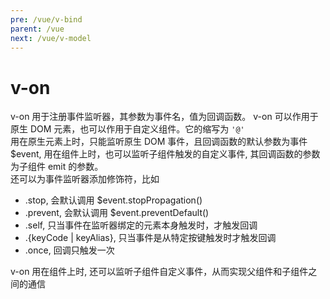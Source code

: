 ```yaml
---
pre: /vue/v-bind
parent: /vue
next: /vue/v-model
---
```

# v-on
v-on 用于注册事件监听器，其参数为事件名，值为回调函数。 v-on 可以作用于原生 DOM 元素，也可以作用于自定义组件。它的缩写为 <code>'@'</code>  
用在原生元素上时，只能监听原生 DOM 事件，且回调函数的默认参数为事件 $event, 用在组件上时，也可以监听子组件触发的自定义事件, 其回调函数的参数为子组件 emit 的参数。  
还可以为事件监听器添加修饰符，比如
* .stop, 会默认调用 $event.stopPropagation()
* .prevent, 会默认调用 $event.preventDefault()
* .self, 只当事件在监听器绑定的元素本身触发时，才触发回调
* .{keyCode | keyAlias}, 只当事件是从特定按键触发时才触发回调
* .once, 回调只触发一次

<CodePen html="/code/v-on/vue-directive-v-on.html" deps="/code/v-on/vue-directive.json" code="/code/v-on/vue-directive-v-on.js"/>

v-on 用在组件上时, 还可以监听子组件自定义事件，从而实现父组件和子组件之间的通信
<CodePen html="/code/v-on/vue-directive-v-on.html" deps="/code/v-on/vue-directive.json" code="/code/v-on/v-on-component.js"/>